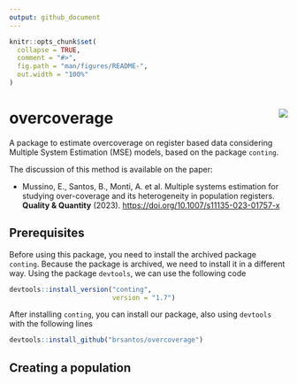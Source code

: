 ```yaml
---
output: github_document
---
```


<!-- README.md is generated from README.Rmd. Please edit that file -->

```r
knitr::opts_chunk$set(
  collapse = TRUE,
  comment = "#>",
  fig.path = "man/figures/README-",
  out.width = "100%"
)
```


# overcoverage <img src="inst/figures/overcoverage.png" align="right" />

A package to estimate overcoverage on register based data considering Multiple System Estimation (MSE) models, based on the package `conting`. 

The discussion of this method is available on the paper:

- Mussino, E., Santos, B., Monti, A. et al. Multiple systems estimation for studying over-coverage and its heterogeneity in population registers. __Quality & Quantity__ (2023). [https://doi.org/10.1007/s11135-023-01757-x](https://doi.org/10.1007/s11135-023-01757-x)

## Prerequisites

Before using this package, you need to install the archived package `conting`. Because the package is archived, we need to install it in a different way. Using the package `devtools`, we can use the following code

```r
devtools::install_version("conting",
                          version = "1.7")
```

After installing `conting`, you can install our package, also using `devtools` with the following lines   

```r
devtools::install_github("brsantos/overcoverage")
```

## Creating a population 




